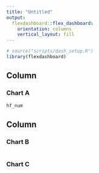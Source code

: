 ```yaml
---
title: "Untitled"
output: 
  flexdashboard::flex_dashboard:
    orientation: columns
    vertical_layout: fill
---
```


```r
# source("scripts/dash_setup.R")
library(flexdashboard)
```

Column {data-width=650}
-----------------------------------------------------------------------

### Chart A

```r
hf_num
```

Column {data-width=350}
-----------------------------------------------------------------------

### Chart B

```r

```

### Chart C

```r

```



